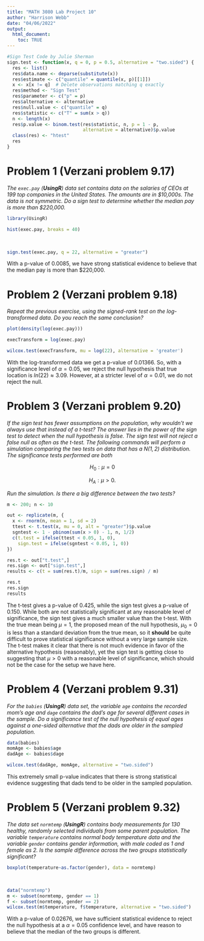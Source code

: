 ```yaml
---
title: "MATH 3080 Lab Project 10"
author: "Harrison Webb"
date: "04/06/2022"
output:
  html_document:
    toc: TRUE
---
```


```r
#Sign Test Code by Julie Sherman
sign.test <- function(x, q = 0, p = 0.5, alternative = "two.sided") {
  res <- list()
  res$data.name <- deparse(substitute(x))
  res$estimate <- c("quantile" = quantile(x, p)[[1]])
  x <- x[x != q]  # Delete observations matching q exactly
  res$method <- "Sign Test"
  res$parameter <- c("p" = p)
  res$alternative <- alternative
  res$null.value <- c("quantile" = q)
  res$statistic <- c("T" = sum(x > q))
  n <- length(x)
  res$p.value <- binom.test(res$statistic, n, p = 1 - p,
                            alternative = alternative)$p.value
  class(res) <- "htest"
  res
}
```

# Problem 1 (Verzani problem 9.17)

*The `exec.pay` (**UsingR**) data set contains data on the salaries of CEOs at
199 top companies in the United States. The amounts are in \$10,000s. The data
is not symmetric. Do a sign test to determine whether the median pay is more
than \$220,000.*
```r
library(UsingR)
```

```r
hist(exec.pay, breaks = 40)
```
</br>

```r
sign.test(exec.pay, q = 22, alternative = "greater")
```
With a p-value of 0.0085, we have strong statistical evidence to believe that the median pay is more than \$220,000.

# Problem 2 (Verzani problem 9.18)

*Repeat the previous exercise, using the signed-rank test on the log-transformed
data. Do you reach the same conclusion?*

```r
plot(density(log(exec.pay)))
```


```r
execTransform = log(exec.pay)

wilcox.test(execTransform, mu = log(22), alternative = 'greater')
```
With the log-transformed data we get a p-value of 0.01366. So, with a significance level of $\alpha = 0.05$, we reject the null hypothesis that true location is $ln(22) \approx 3.09$. However, at a stricter level of $\alpha = 0.01$, we do not reject the null.
</br>

# Problem 3 (Verzani problem 9.20)

*If the sign test has fewer assumptions on the population, why wouldn't we
always use that instead of a $t$-test? The answer lies in the power of the sign
test to detect when the null hypothesis is false. The sign test will not reject
a false null as often as the $t$-test. The following commands will perform a
simulation comparing the two tests on data that has a $N(1, 2)$ distribution.
The significance tests performed are both*

$$H_0: \mu = 0$$

$$H_A: \mu > 0.$$

*Run the simulation. Is there a big difference between the two tests?*

```r
m <- 200; n <- 10

out <- replicate(m, {
  x <- rnorm(n, mean = 1, sd = 2)
  ttest <- t.test(x, mu = 0, alt = "greater")$p.value
  sgntest <- 1 - pbinom(sum(x > 0) - 1, n, 1/2)
  c(t.test = ifelse(ttest < 0.05, 1, 0),
    sign.test = ifelse(sgntest < 0.05, 1, 0))
})

res.t <- out["t.test",]
res.sign <- out["sign.test",]
results <- c(t = sum(res.t)/m, sign = sum(res.sign) / m)

res.t
res.sign
results
```

The t-test gives a p-value of 0.425, while the sign test gives a p-value of 0.150. While both are not statistically significant at any reasonable level of significance, the sign test gives a much smaller value than the t-test. With the true mean being $\mu = 1$, the proposed mean of the null hypothesis, $\mu_0 = 0$ is less than a standard deviation from the true mean, so it **should** be quite difficult to prove statistical significance without a very large sample size. The t-test makes it clear that there is not much evidence in favor of the alternative hypothesis (reasonably), yet the sign test is getting close to suggesting that $\mu > 0$ with a reasonable level of significance, which should not be the case for the setup we have here.

# Problem 4 (Verzani problem 9.31)

*For the `babies` (**UsingR**) data set, the variable `age` contains the
recorded mom's age and `dage` contains the dad's age for several different cases
in the sample. Do a significance test of the null hypothesis of equal ages
against a one-sided alternative that the dads are older in the sampled
population.*

```r
data(babies)
momAge <- babies$age
dadAge <- babies$dage

wilcox.test(dadAge, momAge, alternative = "two.sided")
```
This extremely small p-value indicates that there is strong statistical evidence suggesting that dads tend to be older in the sampled population.
</br>

# Problem 5 (Verzani problem 9.32)

*The data set `normtemp` (**UsingR**) contains body measurements for 130
healthy, randomly selected individuals from some parent population. The variable
`temperature` contains normal body temperature data and the variable `gender`
contains gender information, with male coded as 1 and female as 2. Is the sample
difference across the two groups statistically significant?*

```r
boxplot(temperature~as.factor(gender), data = normtemp)
```
</br>

```r
data("normtemp")
m <- subset(normtemp, gender == 1)
f <- subset(normtemp, gender == 2)
wilcox.test(m$temperature, f$temperature, alternative = "two.sided")
```
With a p-value of 0.02676, we have sufficient statistical evidence to reject the null hypothesis at a $\alpha = 0.05$ confidence level, and have reason to believe that the median of the two groups is different.
